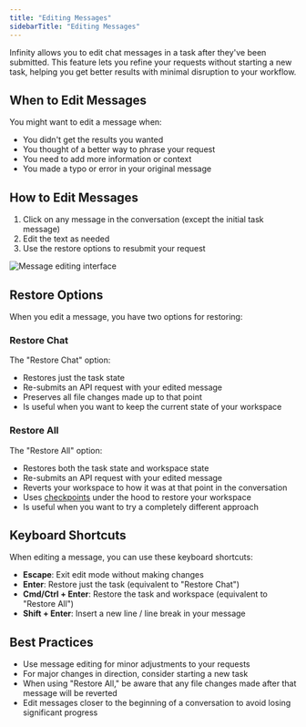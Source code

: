 ```yaml
---
title: "Editing Messages"
sidebarTitle: "Editing Messages"
---
```


Infinity allows you to edit chat messages in a task after they've been submitted. This feature lets you refine your requests without starting a new task, helping you get better results with minimal disruption to your workflow.

## When to Edit Messages

You might want to edit a message when:

-   You didn't get the results you wanted
-   You thought of a better way to phrase your request
-   You need to add more information or context
-   You made a typo or error in your original message

## How to Edit Messages

1. Click on any message in the conversation (except the initial task message)
2. Edit the text as needed
3. Use the restore options to resubmit your request

<Frame>
	<img
		src="https://storage.googleapis.com/infinity_public_images/docs/assets/message-editing.png"
		alt="Message editing interface"
	/>
</Frame>

## Restore Options

When you edit a message, you have two options for restoring:

### Restore Chat

The "Restore Chat" option:

-   Restores just the task state
-   Re-submits an API request with your edited message
-   Preserves all file changes made up to that point
-   Is useful when you want to keep the current state of your workspace

### Restore All

The "Restore All" option:

-   Restores both the task state and workspace state
-   Re-submits an API request with your edited message
-   Reverts your workspace to how it was at that point in the conversation
-   Uses [checkpoints](/features/checkpoints) under the hood to restore your workspace
-   Is useful when you want to try a completely different approach

## Keyboard Shortcuts

When editing a message, you can use these keyboard shortcuts:

-   **Escape**: Exit edit mode without making changes
-   **Enter**: Restore just the task (equivalent to "Restore Chat")
-   **Cmd/Ctrl + Enter**: Restore the task and workspace (equivalent to "Restore All")
-   **Shift + Enter**: Insert a new line / line break in your message

## Best Practices

-   Use message editing for minor adjustments to your requests
-   For major changes in direction, consider starting a new task
-   When using "Restore All," be aware that any file changes made after that message will be reverted
-   Edit messages closer to the beginning of a conversation to avoid losing significant progress
